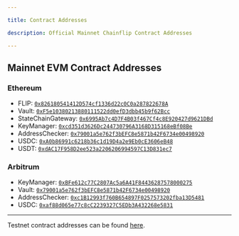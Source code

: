 ```yaml
---

title: Contract Addresses

description: Official Mainnet Chainflip Contract Addresses

---
```


## Mainnet EVM Contract Addresses

### Ethereum
  - FLIP: [`0x826180541412D574cf1336d22c0C0a287822678A`](https://etherscan.io/address/0x826180541412D574cf1336d22c0C0a287822678A)
  - Vault: [`0xF5e10380213880111522dd0efD3dbb45b9f62Bcc`](https://etherscan.io/address/0xF5e10380213880111522dd0efD3dbb45b9f62Bcc)
  - StateChainGateway: [`0x6995Ab7c4D7F4B03f467Cf4c8E920427d9621DBd`](https://etherscan.io/address/0x6995Ab7c4D7F4B03f467Cf4c8E920427d9621DBd)
  - KeyManager: [`0xcd351d3626Dc244730796A3168D315168eBf08Be`](https://etherscan.io/address/0xcd351d3626Dc244730796A3168D315168eBf08Be)
  - AddressChecker: [`0x79001a5e762f3bEFC8e5871b42F6734e00498920`](https://etherscan.io/address/0x79001a5e762f3bEFC8e5871b42F6734e00498920)
  - USDC: [`0xA0b86991c6218b36c1d19D4a2e9Eb0cE3606eB48`](https://etherscan.io/address/0xA0b86991c6218b36c1d19D4a2e9Eb0cE3606eB48)
  - USDT: [`0xdAC17F958D2ee523a2206206994597C13D831ec7`](https://etherscan.io/address/0xdAC17F958D2ee523a2206206994597C13D831ec7)

### Arbitrum
  - KeyManager: [`0xBFe612c77C2807Ac5a6A41F84436287578000275`](https://arbiscan.io/address/0xBFe612c77C2807Ac5a6A41F84436287578000275)
  - Vault: [`0x79001a5e762f3bEFC8e5871b42F6734e00498920`](https://arbiscan.io/address/0x79001a5e762f3bEFC8e5871b42F6734e00498920)
  - AddressChecker: [`0xc1B12993f760B654897F0257573202fba13D5481`](https://arbiscan.io/address/0xc1B12993f760B654897F0257573202fba13D5481)
  - USDC: [`0xaf88d065e77c8cC2239327C5EDb3A432268e5831`](https://arbiscan.io/address/0xaf88d065e77c8cC2239327C5EDb3A432268e5831)

---

Testnet contract addresses can be found [here](/testnet/contract-addresses).

